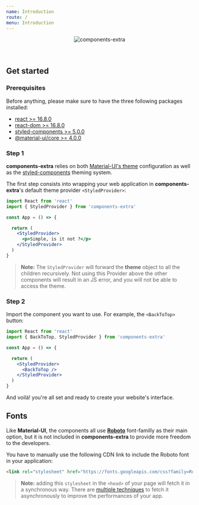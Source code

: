 ```yaml
---
name: Introduction
route: /
menu: Introduction
---
```



<div style="text-align: center;margin-bottom: 64px;">

![components-extra](../images/logo-introduction.png)

<Introduction />

</div>

## Get started

### Prerequisites

Before anything, please make sure to have the three following packages installed:

- [react >= 16.8.0](https://www.npmjs.com/package/react)
- [react-dom >= 16.8.0](https://www.npmjs.com/package/react-dom)
- [styled-components >= 5.0.0](https://www.npmjs.com/package/styled-components)
- [@material-ui/core >= 4.0.0](https://www.npmjs.com/package/@material-ui/core)

### Step 1

**components-extra** relies on both [Material-UI's theme](https://material-ui.com/customization/theming/) configuration
as well as the [styled-components](https://www.styled-components.com/docs/advanced) theming system.

The first step consists into wrapping your web application in **components-extra**'s default theme provider `<StyledProvider>`:

```jsx
import React from 'react'
import { StyledProvider } from 'components-extra'

const App = () => {

  return (
    <StyledProvider>
      <p>Simple, is it not ?</p>
    </StyledProvider>
  )
}
```

> **Note:** The `StyledProvider` will forward the **theme** object to all the children recursively. Not using this Provider above the other components will result in an JS error,
and you will not be able to access the theme.


### Step 2

Import the component you want to use. For example, the `<BackToTop>` button:

```jsx
import React from 'react'
import { BackToTop, StyledProvider } from 'components-extra'

const App = () => {

  return (
    <StyledProvider>
      <BackToTop />
    </StyledProvider>
  )
}
```

And voilà! you're all set and ready to create your website's interface.

## Fonts

Like **Material-UI**, the components all use **[Roboto](https://fonts.google.com/specimen/Roboto)** font-familly as their main option,
but it is not included in **components-extra** to provide more freedom to the developers.

You have to manually use the following CDN link to include the Roboto font in your application:

```html
<link rel="stylesheet" href="https://fonts.googleapis.com/css?family=Roboto:300,400,500,700&display=swap" />
```

> **Note:** adding this `stylesheet` in the `<head>` of your page will fetch it in a synchronous way.
There are [multiple techniques](https://www.filamentgroup.com/lab/load-css-simpler) to fetch it asynchronously to improve the performances of your app.